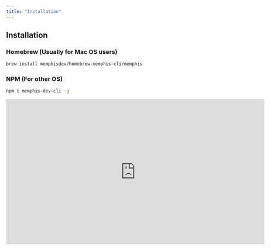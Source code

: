 ```yaml
---
title: "Installation"
---
```


## Installation

### Homebrew (Usually for Mac OS users)

```bash
brew install memphisdev/homebrew-memphis-cli/memphis
```

### NPM (For other OS)

```bash
npm i memphis-dev-cli -g
```

<iframe
  width="705"
  height="397"
  src="https://www.youtube.com/embed/awXwaU4rBBQ"
  title="How to install and connect Memphis.dev CLI v0.2.2"
  frameborder="0"
  allow="accelerometer; autoplay; clipboard-write; encrypted-media; gyroscope; picture-in-picture; web-share"
  allowfullscreen
></iframe>
